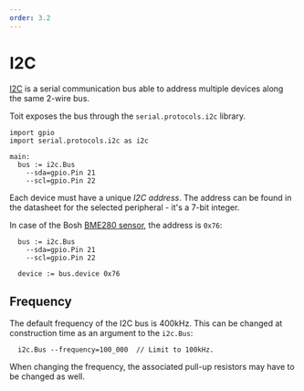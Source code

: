 ```yaml
---
order: 3.2
---
```


# I2C

[I2C](https://en.wikipedia.org/wiki/I%C2%B2C) is a serial communication bus able to address multiple devices along the same 2-wire bus.

Toit exposes the bus through the `serial.protocols.i2c` library.

```
import gpio
import serial.protocols.i2c as i2c

main:
  bus := i2c.Bus
    --sda=gpio.Pin 21
    --scl=gpio.Pin 22
```

Each device must have a unique _I2C address_. The address can be found in the datasheet for the selected peripheral - it's a 7-bit integer.

In case of the Bosh [BME280 sensor](https://cdn.sparkfun.com/assets/e/7/3/b/1/BME280_Datasheet.pdf), the address is `0x76`:

```
  bus := i2c.Bus
    --sda=gpio.Pin 21
    --scl=gpio.Pin 22

  device := bus.device 0x76
```

## Frequency

The default frequency of the I2C bus is 400kHz. This can be changed at construction time as an argument to the `i2c.Bus`:

```
  i2c.Bus --frequency=100_000  // Limit to 100kHz.
```

<Note>
When changing the frequency, the associated pull-up resistors may have to be changed as well.
</Note>
